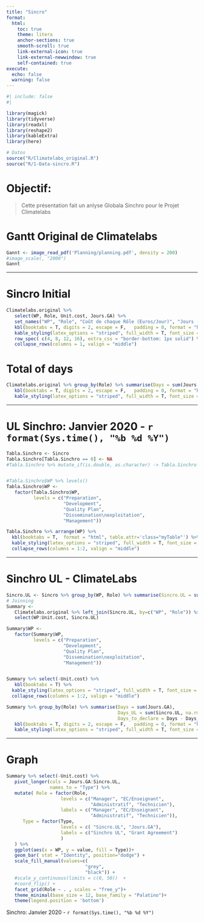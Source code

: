 ```yaml
---
title: "Sincro"
format:
  html:
    toc: true
    theme: litera
    anchor-sections: true
    smooth-scroll: true
    link-external-icon: true
    link-external-newwindow: true
    self-contained: true
execute:
  echo: false
  warning: false
---
```


```r
#| include: false
#| 

library(magick)
library(tidyverse)
library(readxl)
library(reshape2)
library(kableExtra)
library(here)

# Datos
source("R/Climatelabs_original.R")
source("R/1-Data-sincro.R")

```


# Objectif:

> Cette présentation fait un anlyse Globala Sinchro pour le Projet Climatelabs


# Gantt Original de Climatelabs

```r
Gannt <- image_read_pdf('Planning/planning.pdf', density = 200)
#image_scale(, "2000")
Gannt
```

---


# Sincro Initial


```r
Climatelabs.original %>% 
   select(WP, Role, Unit.cost, Jours.GA) %>% 
   set_names("WP", "Role", "Coût de chaque Rôle (Euros/Jour)", "Jours (G.A.)") %>% 
   kbl(booktabs = T, digits = 2, escape = F,   padding = 0, format = "html", table.attr='class="myTable"' ) %>% 
   kable_styling(latex_options = "striped", full_width = T, font_size = 14) %>% 
   row_spec( c(4, 8, 12, 16), extra_css = "border-bottom: 1px solid") %>% 
   collapse_rows(columns = 1, valign = "middle") 
```


# Total of days

```r
Climatelabs.original %>% group_by(Role) %>% summarise(Days = sum(Jours.GA)) %>% 
   kbl(booktabs = T, digits = 2, escape = F,   padding = 0, format = "html", table.attr='class="myTable"' ) %>% 
   kable_styling(latex_options = "striped", full_width = T, font_size = 14) 
```

---


# UL Sinchro: Janvier 2020 - `r format(Sys.time(), "%b %d %Y")`

```r
Tabla.Sinchro <- Sincro
Tabla.Sinchro[Tabla.Sinchro == 0] <- NA
#Tabla.Sinchro %>% mutate_if(is.double, as.character) -> Tabla.Sinchro


#Tabla.Sinchro$WP %>% levels()
Tabla.Sinchro$WP <- 
   factor(Tabla.Sinchro$WP, 
          levels = c("Preparation",
                     "Development", 
                     "Quality Plan",
                     "Dissemination\nexploitation", 
                     "Management"))

Tabla.Sinchro %>% arrange(WP) %>% 
  kbl(booktabs = T,  format = "html", table.attr='class="myTable"') %>% 
  kable_styling(latex_options = "striped", full_width = T, font_size = 10 ) %>%
  collapse_rows(columns = 1:2, valign = "middle") 

```


---

# Sinchro UL - ClimateLabs

```r
Sincro.UL <- Sincro %>% group_by(WP, Role) %>% summarise(Sincro.UL = sum(Total))
# Joinning 
Summary <- 
   Climatelabs.original %>% left_join(Sincro.UL, by=c("WP", "Role")) %>% 
   select(WP:Unit.cost, Sincro.UL)

Summary$WP <- 
   factor(Summary$WP, 
          levels = c("Preparation",
                     "Development", 
                     "Quality Plan",
                     "Dissemination\nexploitation", 
                     "Management"))


Summary %>% select(-Unit.cost) %>% 
   kbl(booktabs = T) %>% 
  kable_styling(latex_options = "striped", full_width = T, font_size = 17) %>% 
  collapse_rows(columns = 1:2, valign = "middle") 

```



```r
Summary %>% group_by(Role) %>% summarise(Days = sum(Jours.GA),
                                         Days_UL = sum(Sincro.UL, na.rm = TRUE),
                                         Days_to_declare = Days - Days_UL) %>% 
   kbl(booktabs = T, digits = 2, escape = F,   padding = 0, format = "html", table.attr='class="myTable"' ) %>% 
   kable_styling(latex_options = "striped", full_width = T, font_size = 17) 
```


---

# Graph

```r

Summary %>% select(-Unit.cost) %>% 
   pivot_longer(cols = Jours.GA:Sincro.UL,
                names_to = "Type") %>% 
   mutate( Role = factor(Role, 
                    levels = c("Manager", "EC/Enseignant",
                               "Administratif", "Technicien"),
                    labels = c("Manager", "EC/Enseignant",
                               "Administratif", "Technicien")),
      Type = factor(Type, 
                    levels = c( "Sincro.UL", "Jours.GA"),
                    labels = c("Sinchro UL", "Grant Agreement")
                    )
   ) %>% 
   ggplot(aes(x = WP, y = value, fill = Type))+
   geom_bar( stat = "Identity", position="dodge") +
   scale_fill_manual(values=c(
                             "grey",
                             "black")) +
   #scale_y_continuous(limits = c(0, 50))  +
   #coord_flip() +
   facet_grid(Role ~ . , scales = "free_y")+
   theme_minimal(base_size = 12, base_family = "Palatino")+
   theme(legend.position = 'bottom')


```


Sinchro: Janvier 2020 - `r format(Sys.time(), "%b %d %Y")`